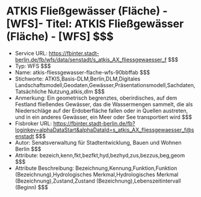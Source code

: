 # ATKIS Fließgewässer (Fläche) - [WFS]- Titel: ATKIS Fließgewässer (Fläche) - [WFS] $$$
- Service URL: https://fbinter.stadt-berlin.de/fb/wfs/data/senstadt/s_atkis_AX_fliessgewaesser_f $$$
- Typ: WFS $$$
- Name: atkis-fliessgewasser-flache-wfs-90bbffab $$$
- Stichworte: ATKIS,Basis-DLM,Berlin,DLM,Digitales Landschaftsmodell,Geodaten,Gewässer,Präsentationsmodell,Sachdaten,Tatsächliche Nutzung,atkis,dlm $$$
- Anmerkung: Ein geometrisch begrenztes, oberirdisches, auf dem Festland fließendes Gewässer, das die Wassermengen sammelt, die als Niederschläge auf der Erdoberfläche fallen oder in Quellen austreten, und in ein anderes Gewässer, ein Meer oder See transportiert wird $$$
- Fisbroker URL: https://fbinter.stadt-berlin.de/fb?loginkey=alphaDataStart&alphaDataId=s_atkis_AX_fliessgewaesser_f@senstadt $$$
- Autor: Senatsverwaltung für Stadtentwicklung, Bauen und Wohnen Berlin $$$
- Attribute: bezeich,kenn,fkt,bezfkt,hyd,bezhyd,zus,bezzus,beg,geom $$$
- Attribute Beschreibung: Bezeichnung,Kennung,Funktion,Funktion (Bezeichnung),Hydrologisches Merkmal,Hydrologisches Merkmal (Bezeichnung),Zustand,Zustand (Bezeichnung),Lebenszeitintervall (Beginn) $$$
